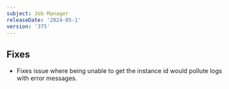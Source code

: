 ```yaml
---
subject: Job Manager
releaseDate: '2024-05-1'
version: '375'
---
```


## Fixes
* Fixes issue where being unable to get the instance id would pollute logs with error messages.
